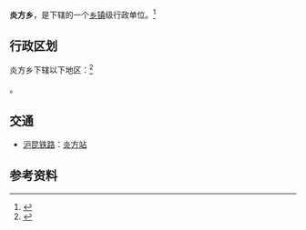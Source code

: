 {{中国乡级行政区
|景观照片文件名 = 
|景观照片描述 = 
|汉语拼音 = 
|其他语言 = 
|其他语言名称 = 
|旧称 = 
|地名出处 = 
|位置图文件名 = 
|位置图描述 = 
|自定义图片= 
|建置时间 = 
|政府驻地 = 
|毗邻 = 
|总面积 = 
|总人口 = 
|总人口年份 = 
|户籍人口 = 
|户籍人口年份 = 
|常住人口 = 
|常住人口年份 = 
|人口密度 = 
|GDP = 
|GDP年份 = 
|邮政编码 = 
|电话区号 = 874
|官方网站 = 
|网站名称 = 
|53/03/28/201/000}}

'''炎方乡'''，是{{PRC admin/fullname|53/03/28/201/000|3}}下辖的一个[[乡镇|乡镇]]级行政单位。<ref>{{PRC admin/ref sgc|{{PRC admin/parent|53/03/28/201/000}}}}</ref>

== 行政区划 ==

炎方乡下辖以下地区：<ref>{{PRC admin/ref sgc|53/03/28/201/000}}</ref>

{{PRC admin/children|53/03/28/201/000}}。

== 交通 ==
* {{rint|cn|rail}}[[沪昆铁路|沪昆铁路]]：[[炎方站|炎方站]]

== 参考资料 ==
{{reflist}}

{{PRC admin/navcat|53/03/28/201/000}}